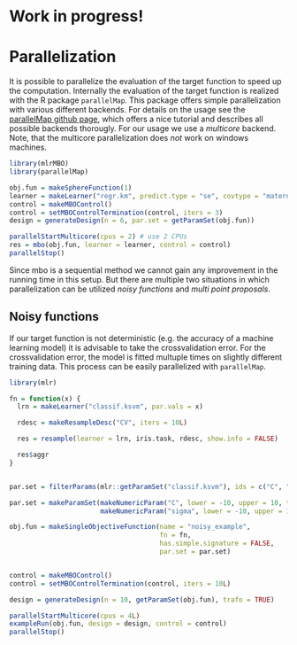 # Work in progress!

# Parallelization

It is possible to parallelize the evaluation of the target function to speed up the computation. Internally the
evaluation of the target function is realized with the R package `parallelMap`. This package offers simple parallelization with various different backends. For details on the usage see the [parallelMap github page](https://github.com/mlr-org/parallelMap#parallelmap), which offers a nice tutorial and describes all possible backends thorougly.  For our usage we use a *multicore* backend. Note, that the multicore parallelization does _not_ work on windows machines.

```r
library(mlrMBO)
library(parallelMap)

obj.fun = makeSphereFunction(1)
learner = makeLearner("regr.km", predict.type = "se", covtype = "matern3_2")
control = makeMBOControl()
control = setMBOControlTermination(control, iters = 3)
design = generateDesign(n = 6, par.set = getParamSet(obj.fun))

parallelStartMulticore(cpus = 2) # use 2 CPUs
res = mbo(obj.fun, learner = learner, control = control)
parallelStop()
```



Since mbo is a sequential method we cannot gain any improvement in the running time in this setup. But there are multiple two situations in which parallelization can be utilized  _noisy functions_ and _multi point proposals_.


## Noisy functions

If our target function is not deterministic (e.g. the accuracy of a machine learning model) it is advisable to take the crossvalidation error. For the crossvalidation error, the model is fitted multuple times on slightly different training data. This process can be easily parallelized with `parallelMap`.

```r
library(mlr)

fn = function(x) {
  lrn = makeLearner("classif.ksvm", par.vals = x)

  rdesc = makeResampleDesc("CV", iters = 10L)

  res = resample(learner = lrn, iris.task, rdesc, show.info = FALSE)

  res$aggr
}


par.set = filterParams(mlr::getParamSet("classif.ksvm"), ids = c("C", "sigma"))

par.set = makeParamSet(makeNumericParam("C", lower = -10, upper = 10, trafo = function(x) 2^x),
                       makeNumericParam("sigma", lower = -10, upper = 10, trafo = function(x) 2^x))

obj.fun = makeSingleObjectiveFunction(name = "noisy_example",
                                      fn = fn,
                                      has.simple.signature = FALSE,
                                      par.set = par.set)


control = makeMBOControl()
control = setMBOControlTermination(control, iters = 10L)

design = generateDesign(n = 10, getParamSet(obj.fun), trafo = TRUE)

parallelStartMulticore(cpus = 4L)
exampleRun(obj.fun, design = design, control = control)
parallelStop()

```

